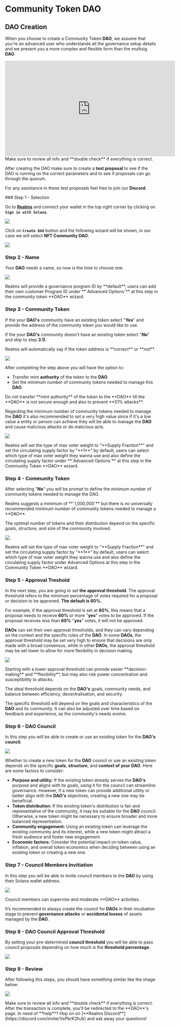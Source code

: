 
# Community Token DAO

## DAO Creation
When you choose to create a Community Token **DAO**, we assume that you're an advanced user who understands all the governance setup details and we present you a more complex and flexible form than the multisig **DAO**.

<Callout type="info" emoji="▶️">
<iframe width="560" height="315" src="https://www.youtube.com/embed/eIjuq2IAnck?si=eJf3iX0ovQTo3h2-" title="YouTube video player" frameborder="0" allow="accelerometer; autoplay; clipboard-write; encrypted-media; gyroscope; picture-in-picture; web-share" allowFullScreen="allowFullScreen"></iframe>
</Callout>

<Callout type="warning" emoji="⚠️">
Make sure to review all info and **double check** if everything is correct.

After creating the DAO make sure to create a **test proposal** to see if the DAO is running on the correct parameters and to see if proposals can go through the quorum.

For any assistance in these test proposals feel free to join our **Discord**.
</Callout>

<Steps>
### Step 1 - Selection

Go to [**Realms**](https://app.realms.today/realms) and connect your wallet in the top right corner by clicking on **`Sign in with Solana`**.

![](../../source/createadao/createadao_step1.png)

Click on **`Create DAO`** button and the following wizard will be shown, in our case we will select **NFT Community DAO.**

![](../../source/createadao/createadao_step2.png)

### Step 2 - Name

Your **DAO** needs a name, so now is the time to choose one.

![](../../source/createadao/createadao_step3.png)

<Callout type="info" emoji="ℹ️">
Realms will provide a governance program ID by **default**, users can add their own customer Program ID under **`Advanced Options`** at this step in the community token **DAO** wizard.
</Callout>

### Step 3 - Community Token

If the your **DAO's** community have an existing token select "**Yes**" and provide the address of the community token you would like to use.&#x20;

If the your **DAO's** community doesn't have an existing token select "**No**" and skip to step **3.1)**.

<Callout type="info" emoji="ℹ️">
Realms will automatically say if the token address is **correct** or **not**.
</Callout>

![](../../source/createadao/createadao_step4.png)

After completing the step above you will have the option to:

* Transfer mint **authority** of the token to the **DAO**.
* Set the minimum number of community tokens needed to manage this **DAO**.

<Callout type="warning" emoji="⚠️">
Do not transfer **mint authority** of the token to the **DAO** till the **DAO** is not secure enough and also to prevent **51% attacks**.

Regarding the minimum number of community tokens needed to manage the **DAO** it's also recommended to set a very high value since if it's a low value a entity or person can achieve they will be able to manage the **DAO** and cause malicious attacks or do malicious acts.
</Callout>

![](../../source/createadao/createadao_step5.png)

<Callout type="info" emoji="ℹ️">
Realms will set the type of max voter weight to "**Supply Fraction**" and set the circulating supply factor by "**1**" by default, users can select which type of max voter weight they wanna use and also define the circulating supply factor under **`Advanced Options`** at this step in the Community Token **DAO** wizard.
</Callout>

### Step 4 - Community Token

After selecting "**No**" you will be prompt to define the minimum number of community tokens needed to manage the DAO.

<Callout type="info" emoji="ℹ️">
Realms suggests a minimum of **`1,000,000`** but there is no universally recommended minimum number of community tokens needed to manage a **DAO**.&#x20;

The optimal number of tokens and their distribution depend on the specific goals, structure, and size of the community involved.
</Callout>

![](../../source/createadao/createadao_step6.png)

<Callout type="info" emoji="ℹ️">
Realms will set the type of max voter weight to "**Supply Fraction**" and set the circulating supply factor by "**1**" by default, users can select which type of max voter weight they wanna use and also define the circulating supply factor under Advanced Options at this step in the Community Token **DAO** wizard.
</Callout>

### Step 5 - Approval Treshold

In the next step, you are going to set **the approval threshold**. The approval threshold refers to the minimum percentage of votes required for a proposal or decision to be approved. **The default is 60%.**

For example, if the approval threshold is set at **60%**, this means that a proposal needs to receive **60%** or more "**yes**" votes to be approved. If the proposal receives less than **60%** "**yes**" votes, it will not be approved.

**DAOs** can set their own approval thresholds, and they can vary depending on the context and the specific rules of the **DAO**. In some **DAOs**, the approval threshold may be set very high to ensure that decisions are only made with a broad consensus, while in other **DAOs**, the approval threshold may be set lower to allow for more flexibility in decision making.

![](../../source/createadao/createadao_step7.png)

<Callout type="warning" emoji="⚠️">
Starting with a lower approval threshold can provide easier **decision-making** and **flexibility**, but may also risk power concentration and susceptibility to attacks.

The ideal threshold depends on the **DAO's** goals, community needs, and balance between efficiency, decentralisation, and security.

The specific threshold will depend on the goals and characteristics of the **DAO** and its community. It can also be adjusted over time based on feedback and experience, as the community's needs evolve.
</Callout>

### Step 6 - DAO Council

In this step you will be able to create or use an existing token for the **DAO's council**.

![](../../source/createadao/createadao_step8.png)

Whether to create a new token for the **DAO** council or use an existing token depends on the specific **goals**, **structure**, and **context of your DAO**. Here are some factors to consider:

* **Purpose and utility:** If the existing token already serves the **DAO's** purpose and aligns with its goals, using it for the council can streamline governance. However, if a new token can provide additional utility or better align with the **DAO's** objectives, creating a new one may be beneficial.
* **Token distribution:** If the existing token's distribution is fair and representative of the community, it may be suitable for the **DAO** council. Otherwise, a new token might be necessary to ensure broader and more balanced representation.
* **Community engagement:** Using an existing token can leverage the existing community and its interest, while a new token might attract a fresh audience and foster new engagement.
* **Economic factors:** Consider the potential impact on token value, inflation, and overall token economics when deciding between using an existing token or creating a new one.

### Step 7 - Council Members Invitiation

In this step you will be able to invite council members to the **DAO** by using their Solana wallet address.

![](../../source/createadao/createadao_step9.png)

<Callout type="info" emoji="ℹ️">
Council members can supervise and moderate **DAO** activities.

It’s recommended to always create the council for **DAOs** in their incubation stage to prevent **governance attacks** or **accidental losses** of assets managed by the **DAO**.
</Callout>

### Step 8 - DAO Council Approval Threshold

By setting your pre-determined **council threshold** you will be able to pass council proposals depending on how much is the **threshold percentage**.

![](../../source/createadao/createadao_step10.png)

### Step 9 - Review

After following this steps, you should have something similar like the image below:

![](../../source/createadao/createadao_step11.png)
</Steps>

<Callout type="warning" emoji="⚠️">
Make sure to review all info and **double check** if everything is correct.
</Callout>

<Callout type="info" emoji="ℹ️">
After the transaction is complete, you'll be redirected to the **DAO**'s page.
</Callout>

<Callout type="default" emoji="👉">
In need of **help**? Hop on on [**Realms Discord**](https://discord.com/invite/VsPbrK2hJk) and ask away your questions!
</Callout>